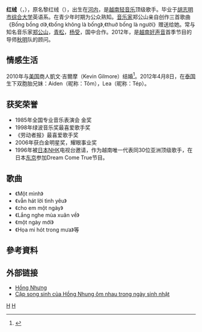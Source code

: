 '''红绒'''（{{lang-vi|Hồng Nhung}}，{{bd|1970年|3月15日}}），原名黎红绒（{{lang|vi|Lê Hồng Nhung}}），出生在[[河内|河内]]，是[[越南|越南]][[轻音乐|轻音乐]]顶级歌手。毕业于[[胡志明市综合大学|胡志明市综合大学]]英语系。在青少年时期为公众熟知。[[音乐家|音乐家]]郑公山亲自创作三首歌曲《Bống bồng ơi》,《bống không là bống》,《thuở bống là người》赠送给她。常与知名音乐家[[郑公山|郑公山]]，[[青松|青松]]，[[杨受|杨受]]，国中合作。2012年，是[[越南好声音|越南好声音]]首季节目的导师[[秋明|秋明]]队的顾问。

== 情感生活 ==
2010年与[[美国|美国]]商人凱文·吉爾摩（Kevin Gilmore）结婚<ref>{{Cite web|title=Cuộc sống viên mãn của diva Hồng Nhung khi lấy chồng ngoại quốc|url=https://laodong.vn/giai-tri/cuoc-song-vien-man-cua-diva-hong-nhung-khi-lay-chong-ngoai-quoc-252593.bld|language=vi|archive-url=https://web.archive.org/web/20210416014858/https://laodong.vn/giai-tri/cuoc-song-vien-man-cua-diva-hong-nhung-khi-lay-chong-ngoai-quoc-252593.bld|archive-date=2021-04-16}}</ref>。2012年4月8日，在[[泰国|泰国]]生下双胞胎兄妹：Aiden（昵称：Tôm），Lea（昵称：Tép）。

== 获奖荣誉 ==
*1985年全国专业音乐表演会 金奖
*1998年绿波音乐奖最喜爱歌手奖
*《劳动者报》最喜爱歌手奖
*2006年获白金明星奖，耀眼事业奖
*1996年被[[日本|日本]][[NHK|NHK]]电视台邀请，作为越南唯一代表同30位亚洲顶级歌手，在日本[[东京|东京]]参加Dream Come True节目。

== 歌曲 ==
* 《Một mình》
* 《vẫn hát lời tình yêu》
* 《cho em một ngày》
* 《Lắng nghe mùa xuân về》
* 《một ngày mới》
* 《Họa mi hót trong mưa》等

== 參考資料 ==
<references />

== 外部链接 ==
*[https://web.archive.org/web/20150120053254/http://gionghatviet.vn/huan-luyen-vien/16/hong-nhung.html Hồng Nhưng]
*[http://news.zing.vn/Cap-song-sinh-cua-Hong-Nhung-om-nhau-trong-ngay-sinh-nhat-post406688.html Cặp song sinh của Hồng Nhung ôm nhau trong ngày sinh nhật]

{{Authority control}}

[[Category:越南女歌手|H]]
[[Category:河內市人|H]]